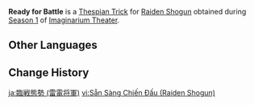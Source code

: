 {{Thespian Trick Infobox
|title     = Ready for Battle
|image     = Ready for Battle Raiden Shogun Preview.png
|name      = Ready for Battle
|character = Raiden Shogun
|date      = 2024-07-01
|season    = 1
}}
'''Ready for Battle''' is a [[Thespian Trick]] for [[Raiden Shogun]] obtained during [[Imaginarium Theater/Seasons/2024-07-01|Season 1]] of [[Imaginarium Theater]].

==Other Languages==
{{Other Languages
|en       = Ready for Battle
|zhs      = 砥兵备战
|zhs_rm   = 
|zht      = 砥兵備戰
|zht_rm   = 
|zh_tl    = 
|ja       = 臨戦態勢
|ja_rm    = Rinsen Taisei
|ja_tl    = Battle Preparation
|ko       = 전투 준비
|ko_rm    = 
|ko_tl    = 
|es       = Prepárate para la batalla
|es_tl    = Prepare Yourself for Battle
|fr       = Préparatif de combat
|fr_tl    = Combat Preparation
|ru       = В боевой готовности
|ru_tl    = In Combat Readiness
|th       = เตรียมพร้อมสู้รบ
|th_rm    = 
|th_tl    = 
|vi       = Sẵn Sàng Chiến Đấu
|vi_tl    = 
|de       = Zum Kampf bereit
|de_tl    = Ready for Battle
|id       = Siap Berperang
|id_tl    = Ready for War
|pt       = Pronto Para Batalha
|pt_tl    = 
|tr       = Savaşa Hazır
|tr_tl    = 
|it       = Pronto per la sfida
|it_tl    = 
}}

==Change History==
{{Change History|4.7}}

[[ja:臨戦態勢 (雷電将軍)]]
[[vi:Sẵn Sàng Chiến Đấu (Raiden Shogun)]]